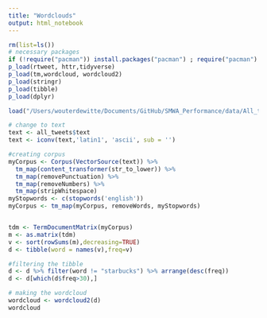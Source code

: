 ```yaml
---
title: "Wordclouds"
output: html_notebook
---
```


```r
rm(list=ls())
# necessary packages
if (!require("pacman")) install.packages("pacman") ; require("pacman")
p_load(rtweet, httr,tidyverse)
p_load(tm,wordcloud, wordcloud2)
p_load(stringr)
p_load(tibble)
p_load(dplyr)
```

```r
load("/Users/wouterdewitte/Documents/GitHub/SMWA_Performance/data/All_tweets_all_features.RData")
```

```r
# change to text
text <- all_tweets$text
text <- iconv(text,'latin1', 'ascii', sub = '')
```

```r
#creating corpus
myCorpus <- Corpus(VectorSource(text)) %>%
  tm_map(content_transformer(str_to_lower)) %>%
  tm_map(removePunctuation) %>%
  tm_map(removeNumbers) %>%
  tm_map(stripWhitespace)
myStopwords <- c(stopwords('english'))
myCorpus <- tm_map(myCorpus, removeWords, myStopwords)


tdm <- TermDocumentMatrix(myCorpus)
m <- as.matrix(tdm)
v <- sort(rowSums(m),decreasing=TRUE)
d <- tibble(word = names(v),freq=v)

#filtering the tibble
d <- d %>% filter(word != "starbucks") %>% arrange(desc(freq))
d <- d[which(d$freq>30),]

# making the wordcloud
wordcloud <- wordcloud2(d)
wordcloud
```
